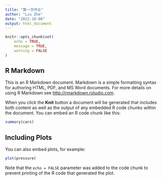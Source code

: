 ```yaml
---
title: "第一次作业"
author: "Liu Zhe"
date: "2022-10-08"
output: html_document
---
```


```r
knitr::opts_chunk$set(
	echo = TRUE,
	message = TRUE,
	warning = FALSE
)
```

## R Markdown

This is an R Markdown document. Markdown is a simple formatting syntax for authoring HTML, PDF, and MS Word documents. For more details on using R Markdown see <http://rmarkdown.rstudio.com>.

When you click the **Knit** button a document will be generated that includes both content as well as the output of any embedded R code chunks within the document. You can embed an R code chunk like this:

```r
summary(cars)
```

## Including Plots

You can also embed plots, for example:

```r
plot(pressure)
```

Note that the `echo = FALSE` parameter was added to the code chunk to prevent printing of the R code that generated the plot.
